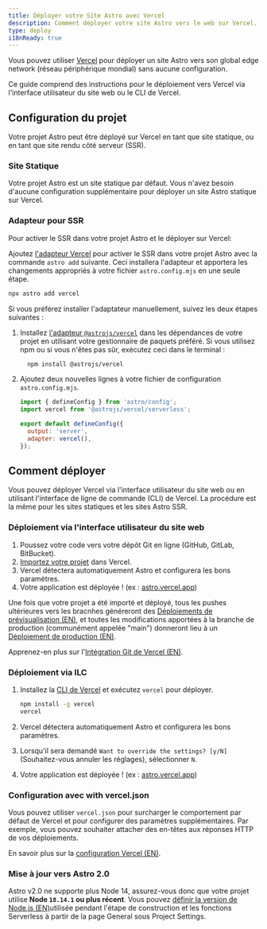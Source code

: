 ```yaml
---
title: Déployer votre Site Astro avec Vercel
description: Comment déployer votre site Astro vers le web sur Vercel.
type: deploy
i18nReady: true
---
```


Vous pouvez utiliser [Vercel](http://vercel.com/) pour déployer un site Astro vers son global edge network (réseau périphérique mondial) sans aucune configuration.

Ce guide comprend des instructions pour le déploiement vers Vercel via l'interface utilisateur du site web ou le CLI de Vercel.

## Configuration du projet

Votre projet Astro peut être déployé sur Vercel en tant que site statique, ou en tant que site rendu côté serveur (SSR).

### Site Statique

Votre projet Astro est un site statique par défaut. Vous n'avez besoin d'aucune configuration supplémentaire pour déployer un site Astro statique sur Vercel. 

### Adapteur pour SSR

Pour activer le SSR dans votre projet Astro et le déployer sur Vercel:

Ajoutez [l'adapteur Vercel](/fr/guides/integrations-guide/vercel/) pour activer le SSR dans votre projet Astro avec la commande `astro add` suivante. Ceci installera l'adapteur et apportera les changements appropriés à votre fichier `astro.config.mjs` en une seule étape.

```bash
npx astro add vercel
```

Si vous préférez installer l'adaptateur manuellement, suivez les deux étapes suivantes :

1. Installez [l'adapteur `@astrojs/vercel`](/fr/guides/integrations-guide/vercel/) dans les dépendances de votre projet en utilisant votre gestionnaire de paquets préféré. Si vous utilisez npm ou si vous n'êtes pas sûr, exécutez ceci dans le terminal :

    ```bash
      npm install @astrojs/vercel
    ```

1. Ajoutez deux nouvelles lignes à votre fichier de configuration `astro.config.mjs`.

    ```js title="astro.config.mjs" ins={2, 5-6}
    import { defineConfig } from 'astro/config';
    import vercel from '@astrojs/vercel/serverless';

    export default defineConfig({
      output: 'server',
      adapter: vercel(),
    });
    ```

## Comment déployer

Vous pouvez déployer Vercel via l'interface utilisateur du site web ou en utilisant l'interface de ligne de commande (CLI) de Vercel. La procédure est la même pour les sites statiques et les sites Astro SSR.

### Déploiement via l'interface utilisateur du site web

1. Poussez votre code vers votre dépôt Git en ligne (GitHub, GitLab, BitBucket).
2. [Importez votre projet](https://vercel.com/new) dans Vercel.
3. Vercel détectera automatiquement Astro et configurera les bons paramètres.
4. Votre application est déployée ! (ex : [astro.vercel.app](https://astro.vercel.app/))

Une fois que votre projet a été importé et déployé, tous les pushes ultérieures vers les bracnhes généreront des [Déploiements de prévisualisation (EN)](https://vercel.com/docs/concepts/deployments/environments#preview), et toutes les modifications apportées à la branche de production (communément appelée "main") donneront lieu à un [Déploiement de production (EN)](https://vercel.com/docs/concepts/deployments/environments#production).

<ReadMore>Apprenez-en plus sur l'[Intégration Git de Vercel (EN)](https://vercel.com/docs/concepts/git).</ReadMore>


### Déploiement via ILC

1. Installez la [CLI de Vercel](https://vercel.com/cli) et exécutez `vercel` pour déployer.

    ```bash
    npm install -g vercel
    vercel
    ```

2. Vercel détectera automatiquement Astro et configurera les bons paramètres.
3. Lorsqu'il sera demandé `Want to override the settings? [y/N]` (Souhaitez-vous annuler les réglages), sélectionner `N`.
4. Votre application est déployée ! (ex : [astro.vercel.app](https://astro.vercel.app/))


### Configuration avec with vercel.json

Vous pouvez utiliser `vercel.json` pour surcharger le comportement par défaut de Vercel et pour configurer des paramètres supplémentaires. Par exemple, vous pouvez souhaiter attacher des en-têtes aux réponses HTTP de vos déploiements. 

<ReadMore>En savoir plus sur la [configuration Vercel (EN)](https://vercel.com/docs/project-configuration).</ReadMore>

### Mise à jour vers Astro 2.0

Astro v2.0 ne supporte plus Node 14, assurez-vous donc que votre projet utilise **Node `18.14.1` ou plus récent**. Vous pouvez [définir la version de Node.js (EN)](https://vercel.com/changelog/node-js-version-now-customizable-in-the-project-settings)utilisée pendant l'étape de construction et les fonctions Serverless à partir de la page General sous Project Settings.
